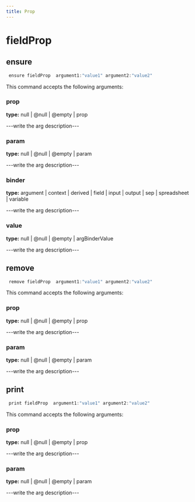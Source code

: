 ```yaml
---
title: Prop
---
```


# fieldProp

## ensure

```js filename="Terminal" copy
 ensure fieldProp  argument1:"value1" argument2:"value2"
```

This command accepts the following arguments:

### prop
**type:** null | @null | @empty | prop

---write the arg description---

### param
**type:** null | @null | @empty | param

---write the arg description---

### binder
**type:** argument | context | derived | field | input | output | sep | spreadsheet | variable

---write the arg description---

### value
**type:** null | @null | @empty | argBinderValue

---write the arg description---


## remove

```js filename="Terminal" copy
 remove fieldProp  argument1:"value1" argument2:"value2"
```

This command accepts the following arguments:

### prop
**type:** null | @null | @empty | prop

---write the arg description---

### param
**type:** null | @null | @empty | param

---write the arg description---


## print

```js filename="Terminal" copy
 print fieldProp  argument1:"value1" argument2:"value2"
```

This command accepts the following arguments:

### prop
**type:** null | @null | @empty | prop

---write the arg description---

### param
**type:** null | @null | @empty | param

---write the arg description---


